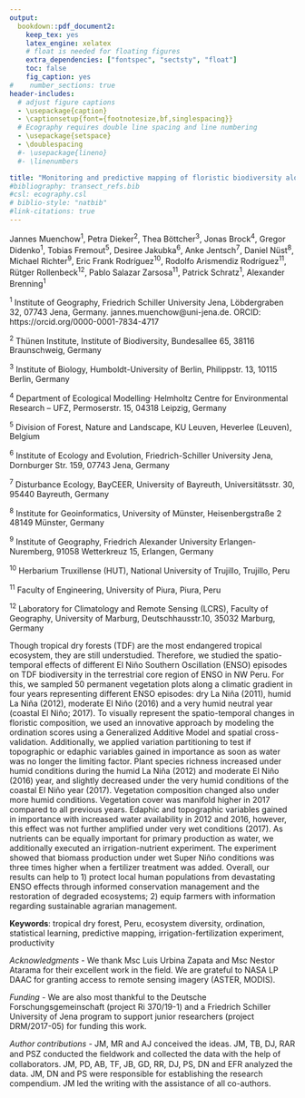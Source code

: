 ```yaml
---
output:
  bookdown::pdf_document2:
    keep_tex: yes
    latex_engine: xelatex
    # float is needed for floating figures
    extra_dependencies: ["fontspec", "sectsty", "float"]
    toc: false
    fig_caption: yes
#    number_sections: true
header-includes:
  # adjust figure captions
  - \usepackage{caption}
  - \captionsetup{font={footnotesize,bf,singlespacing}}
  # Ecography requires double line spacing and line numbering
  - \usepackage{setspace}
  - \doublespacing
  #- \usepackage{lineno}
  #- \linenumbers

title: "Monitoring and predictive mapping of floristic biodiversity along a climatic gradient in ENSO's terrestrial core region, NW Peru"
#bibliography: transect_refs.bib
#csl: ecography.csl
# biblio-style: "natbib"
#link-citations: true
---
```


Jannes Muenchow^1^, Petra Dieker^2^, Thea Böttcher^3^, Jonas Brock^4^, Gregor Didenko^1^, Tobias Fremout^5^, Desiree Jakubka^6^, Anke Jentsch^7^, Daniel Nüst^8^, Michael Richter^9^, Eric Frank Rodríguez^10^, Rodolfo Arismendiz Rodríguez^11^, Rütger Rollenbeck^12^, Pablo Salazar Zarsosa^11^, Patrick Schratz^1^, Alexander Brenning^1^

^1^ Institute of Geography, Friedrich Schiller University Jena, Löbdergraben 32, 07743 Jena, Germany. jannes.muenchow\@uni-jena.de. ORCID: https://orcid.org/0000-0001-7834-4717

^2^ Thünen Institute, Institute of Biodiversity, Bundesallee 65, 38116 Braunschweig, Germany

^3^ Institute of Biology, Humboldt-University of Berlin, Philippstr. 13, 10115 Berlin, Germany

^4^ Department of Ecological Modelling^,^ Helmholtz Centre for Environmental Research -- UFZ, Permoserstr. 15, 04318 Leipzig, Germany

^5^ Division of Forest, Nature and Landscape, KU Leuven, Heverlee (Leuven), Belgium

^6^ Institute of Ecology and Evolution, Friedrich-Schiller University Jena, Dornburger Str. 159, 07743 Jena, Germany

^7^ Disturbance Ecology, BayCEER, University of Bayreuth, Universitätsstr. 30, 95440 Bayreuth, Germany

^8^ Institute for Geoinformatics, University of Münster, Heisenbergstraße 2
48149 Münster, Germany

^9^ Institute of Geography, Friedrich Alexander University Erlangen-Nuremberg, 91058 Wetterkreuz 15, Erlangen, Germany

^10^ Herbarium Truxillense (HUT), National University of Trujillo, Trujillo, Peru

^11^ Faculty of Engineering, University of Piura, Piura, Peru

^12^ Laboratory for Climatology and Remote Sensing (LCRS), Faculty of Geography, University of Marburg, Deutschhausstr.10, 35032 Marburg, Germany

\section*{Abstract}

Though tropical dry forests (TDF) are the most endangered tropical ecosystem, they are still understudied.
Therefore, we studied the spatio-temporal effects of different El Niño Southern Oscillation (ENSO) episodes on TDF biodiversity in the terrestrial core region of ENSO in NW Peru.
For this, we sampled 50 permanent vegetation plots along a climatic gradient in four years representing different ENSO episodes: dry La Niña (2011), humid La Niña (2012), moderate El Niño (2016) and a very humid neutral year (coastal El Niño; 2017).
To visually represent the spatio-temporal changes in floristic composition, we used an innovative approach by modeling the ordination scores using a Generalized Additive Model and spatial cross-validation.
Additionally, we applied variation partitioning to test if topographic or edaphic variables gained in importance as soon as water was no longer the limiting factor.
Plant species richness increased under humid conditions during the humid La Niña (2012) and moderate El Niño (2016) year, and slightly decreased under the very humid conditions of the coastal El Niño year (2017).
Vegetation composition changed also under more humid conditions.
Vegetation cover was manifold higher in 2017 compared to all previous years.
Edaphic and topographic variables gained in importance with increased water availability in 2012 and 2016, however, this effect was not further amplified under very wet conditions (2017).
As nutrients can be equally important for primary production as water, we additionally executed an irrigation-nutrient experiment.
The experiment showed that biomass production under wet Super Niño conditions was three times higher when a fertilizer treatment was added.
Overall, our results can help to 1) protect local human populations from devastating ENSO effects through informed conservation management and the restoration of degraded ecosystems; 2) equip farmers with information regarding sustainable agrarian management.

**Keywords**: tropical dry forest, Peru, ecosystem diversity, ordination, statistical learning, predictive mapping, irrigation-fertilization experiment, productivity

*Acknowledgments* - We thank Msc Luis Urbina Zapata and Msc Nestor Atarama for their excellent work in the field. 
We are grateful to NASA LP DAAC for granting access to remote sensing imagery (ASTER, MODIS).

*Funding* - We are also most thankful to the Deutsche Forschungsgemeinschaft (project Ri 370/19-1) and a Friedrich Schiller University of Jena program to support junior researchers (project DRM/2017-05) for funding this work.

*Author contributions* - JM, MR and AJ conceived the ideas.
JM, TB, DJ, RAR and PSZ conducted the ﬁeldwork and collected the data with the help of collaborators.
JM, PD, AB, TF, JB, GD, RR, DJ, PS, DN and EFR analyzed the data.
JM, DN and PS were responsible for establishing the research compendium.
JM led the writing with the assistance of all co-authors.
